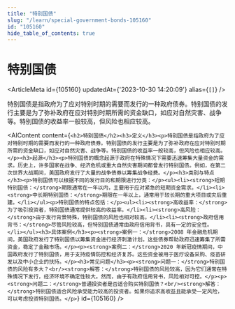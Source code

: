 ```yaml
---
title: "特别国债"
slug: "/learn/special-government-bonds-105160"
id: "105160"
hide_table_of_contents: true
---
```



# 特别国债

<ArticleMeta id={105160} updatedAt={'2023-10-30 14:20:09'} alias={`[]`} />
<div className='border-solid border-b border-t-0 my-4 border-[var(--ifm-color-gray-300)]' />

特别国债是指政府为了应对特别时期的需要而发行的一种政府债券。特别国债的发行主要是为了弥补政府在应对特别时期所需的资金缺口，如应对自然灾害、战争等。特别国债的收益率一般较高，但风险也相应较高。

<AIContent content={`<h2>特别国债</h2><h3>定义</h3><p>特别国债是指政府为了应对特别时期的需要而发行的一种政府债券。特别国债的发行主要是为了弥补政府在应对特别时期所需的资金缺口，如应对自然灾害、战争等。特别国债的收益率一般较高，但风险也相应较高。</p><h3>起源</h3><p>特别国债的概念起源于政府在特殊情况下需要迅速筹集大量资金的需求。历史上，许多国家在战争、经济危机或重大自然灾害期间都曾发行特别国债。例如，在第二次世界大战期间，美国政府发行了大量的战争债券以筹集战争经费。</p><h3>类别与特点</h3><p>特别国债可以根据不同的发行目的和期限进行分类：</p><ul><li><strong>短期特别国债：</strong>期限通常在一年以内，主要用于应对紧急的短期资金需求。</li><li><strong>中长期特别国债：</strong>期限在一年以上，通常用于较长期的重大项目或灾后重建。</li></ul><p>特别国债的特点包括：</p><ul><li><strong>高收益率：</strong>为了吸引投资者，特别国债通常提供较高的收益率。</li><li><strong>高风险：</strong>由于发行背景特殊，特别国债的风险也相对较高。</li><li><strong>政府信用背书：</strong>尽管风险较高，但特别国债通常由政府信用背书，具有一定的安全性。</li></ul><h3>具体案例</h3><p><strong>案例一：</strong>2008 年金融危机期间，美国政府发行了特别国债以筹集资金进行经济刺激计划。这些债券帮助政府迅速筹集了所需资金，稳定了金融市场。</p><p><strong>案例二：</strong>2020 年新冠疫情期间，中国政府发行了特别国债，用于支持疫情防控和经济复苏。这些资金被用于医疗设备采购、疫苗研发以及中小企业的扶持。</p><h3>常见问题</h3><p><strong>问题一：</strong>特别国债的风险有多大？<br/><strong>解答：</strong>特别国债的风险较高，因为它们通常在特殊情况下发行，经济环境不确定性较大。然而，由于有政府信用背书，风险相对可控。</p><p><strong>问题二：</strong>普通投资者是否适合购买特别国债？<br/><strong>解答：</strong>特别国债适合风险承受能力较高的投资者。如果你追求高收益且能承受一定风险，可以考虑投资特别国债。</p>`} id={105160} />
